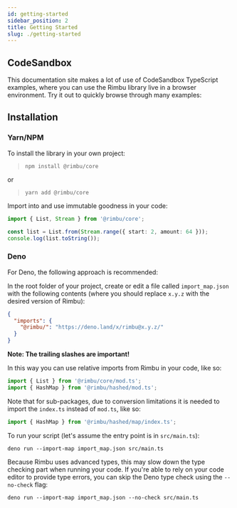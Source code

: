 ```yaml
---
id: getting-started
sidebar_position: 2
title: Getting Started
slug: ./getting-started
---
```



## CodeSandbox

This documentation site makes a lot of use of CodeSandbox TypeScript examples, where you can use the Rimbu library live in a browser environment. Try it out to quickly browse through many examples:

<SandBox path="index.ts" />

## Installation

### Yarn/NPM

To install the library in your own project:

> `npm install @rimbu/core`

or

> `yarn add @rimbu/core`

Import into and use immutable goodness in your code:

```ts
import { List, Stream } from '@rimbu/core';

const list = List.from(Stream.range({ start: 2, amount: 64 }));
console.log(list.toString());
```

### Deno

For Deno, the following approach is recommended:

In the root folder of your project, create or edit a file called `import_map.json` with the following contents (where you should replace `x.y.z` with the desired version of Rimbu):

```json
{
  "imports": {
    "@rimbu/": "https://deno.land/x/rimbu@x.y.z/"
  }
}
```

**Note: The trailing slashes are important!**

In this way you can use relative imports from Rimbu in your code, like so:

```ts
import { List } from '@rimbu/core/mod.ts';
import { HashMap } from '@rimbu/hashed/mod.ts';
```

Note that for sub-packages, due to conversion limitations it is needed to import the `index.ts` instead of `mod.ts`, like so:

```ts
import { HashMap } from '@rimbu/hashed/map/index.ts';
```

To run your script (let's assume the entry point is in `src/main.ts`):

`deno run --import-map import_map.json src/main.ts`

Because Rimbu uses advanced types, this may slow down the type checking part when running your code. If you're able to rely on your code editor to provide type errors, you can skip the Deno type check using the `--no-check` flag:

`deno run --import-map import_map.json --no-check src/main.ts`

